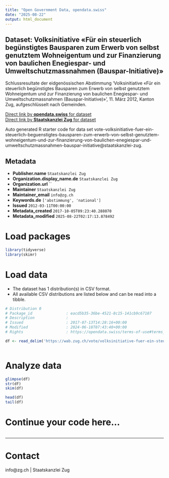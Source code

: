 ```yaml
---
title: "Open Government Data, opendata.swiss"
date: "2025-08-22"
output: html_document
---
```


## Dataset: Volksinitiative «Für ein steuerlich begünstigtes Bausparen zum Erwerb von selbst genutztem Wohneigentum und zur Finanzierung von baulichen Enegiespar- und Umweltschutzmassnahmen (Bauspar-Initiative)»

Schlussresultate der eidgenössischen Abstimmung 'Volksinitiative «Für ein steuerlich begünstigtes Bausparen zum Erwerb von selbst genutztem Wohneigentum und zur Finanzierung von baulichen Enegiespar- und Umweltschutzmassnahmen (Bauspar-Initiative)»', 11. März 2012, Kanton Zug, aufgeschlüsselt nach Gemeinden.

[Direct link by **opendata.swiss** for dataset](https://opendata.swiss/de/dataset/volksinitiative-fur-ein-steuerlich-begunstigtes-bausparen-zum-erwerb-von-selbst-genutztem-wohne)<br>
[Direct link by **Staatskanzlei Zug** for dataset](https://wab.zug.ch/vote/volksinitiative-fuer-ein-steuerlich-beguenstigtes-bausparen-zum-erwerb-von-selbst-genutztem-wohneigentum-und-zur-finanzierung-von-baulichen-enegiespar-und-umweltschutzmassnahmen-bauspar-initiative/data)

Auto generated R starter code for data set vote-volksinitiative-fuer-ein-steuerlich-beguenstigtes-bausparen-zum-erwerb-von-selbst-genutztem-wohneigentum-und-zur-finanzierung-von-baulichen-enegiespar-und-umweltschutzmassnahmen-bauspar-initiative@staatskanzlei-zug.

## Metadata

- **Publisher.name** `Staatskanzlei Zug`
- **Organization.display_name.de** `Staatskanzlei Zug`
- **Organization.url** ``
- **Maintainer** `Staatskanzlei Zug`
- **Maintainer_email** `info@zg.ch`
- **Keywords.de** `['abstimmung', 'national']`
- **Issued** `2012-03-11T00:00:00`
- **Metadata_created** `2017-10-05T09:23:40.288070`
- **Metadata_modified** `2025-08-22T02:17:13.878492`


# Load packages

```r

library(tidyverse)
library(skimr)

```

# Load data

-   The dataset has 1 distribution(s) in CSV format.
-   All available CSV distributions are listed below and can be read into a tibble.

```r

# Distribution 0
# Package_id               : eacd5b35-36be-4521-8c15-141cb9c67107
# Description              : 
# Issued                   : 2017-07-13T14:28:16+00:00
# Modified                 : 2024-06-18T07:43:40+00:00
# Rights                   : https://opendata.swiss/terms-of-use#terms_by

df <- read_delim('https://wab.zug.ch/vote/volksinitiative-fuer-ein-steuerlich-beguenstigtes-bausparen-zum-erwerb-von-selbst-genutztem-wohneigentum-und-zur-finanzierung-von-baulichen-enegiespar-und-umweltschutzmassnahmen-bauspar-initiative/data-csv')



```

# Analyze data

```r

glimpse(df)
str(df)
skim(df)

head(df)
tail(df)

```

# Continue your code here...

```r

```

------------------------------------------------------------------------

# Contact

info@zg.ch | Staatskanzlei Zug
